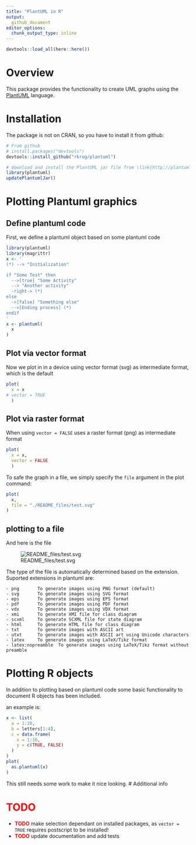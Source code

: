 ```yaml
---
title: "PlantUML in R"
output: 
  github_document
editor_options: 
  chunk_output_type: inline
---
```


```r
devtools::load_all(here::here())
```
# Overview
This package provides the functionality to create UML graphs using the [PlantUML](http://plantuml.com/) language.

# Installation
The package is not on CRAN, so you have to install it from github:
```r
# From github
# install.packages("devtools")
devtools::install_github("rkrug/plantuml")

# download and install the PlantUML jar file from \link{http://plantuml.com/download}
library(plantuml)
updatePlantumlJar()
```

# Plotting Plantuml graphics
## Define plantuml code
First, we define a plantuml object based on some plantuml code 
```r
library(plantuml)
library(magrittr)
x <- '
(*) --> "Initialization"

if "Some Test" then
  -->[true] "Some Activity"
  --> "Another activity"
  -right-> (*)
else
  ->[false] "Something else"
  -->[Ending process] (*)
endif
'
x <- plantuml( 
  x
)
```

## Plot via vector format
Now we plot in in a device using vector format (svg) as intermediate format, which is the default

```r
plot( 
  x = x
# vector = TRUE
  )
```

## Plot via raster format
When using `vector = FALSE` uses a raster format (png) as intermediate format

```r
plot( 
  x = x,
  vector = FALSE
  )
```

To safe the graph in a file, we simply specify the `file` argument in the plot command:
```r
plot( 
  x, 
  file = "./README_files/test.svg" 
)
```

## plotting to a file
And here is the file

![README_files/test.svg](./README_files/test.svg)

The type of the file is automatically determined based on the extension. Suported extensions in plantuml are:

    - png		To generate images using PNG format (default)
    - svg		To generate images using SVG format
    - eps		To generate images using EPS format
    - pdf		To generate images using PDF format
    - vdx		To generate images using VDX format
    - xmi		To generate XMI file for class diagram
    - scxml		To generate SCXML file for state diagram
    - html		To generate HTML file for class diagram
    - txt		To generate images with ASCII art
    - utxt		To generate images with ASCII art using Unicode characters
    - latex		To generate images using LaTeX/Tikz format
    - latex:nopreamble	To generate images using LaTeX/Tikz format without preamble
   
# Plotting R objects


In addition to plotting based on plantuml code some basic functionality to document R objects has been included. 

an example is:

```r
x <- list(
  a = 1:10,
  b = letters[1:4],
  c = data.frame(
    x = 1:10,
    y = c(TRUE, FALSE)
  )
)
plot(
  as.plantuml(x)
)

```
This still needs some work to make it nice looking.
# Additional info

# **<span style="color:red">TODO</span>**
- **<span style="color:red">TODO</span>** make selection dependant on installed packages, as `vector = TRUE` requires postscript to be installed!
- **<span style="color:red">TODO</span>** update documentation and add tests
